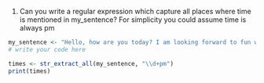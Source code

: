 1) Can you write a regular expression which capture all places where time is mentioned in my_sentence? For simplicity you could assume time is always pm

```r
my_sentence <- "Hello, how are you today? I am looking forward to fun with NLP. What time does it start? It starts at 1pm, do you want to do lunch at 12pm?"
# write your code here

times <- str_extract_all(my_sentence, "\\d+pm")
print(times)
```

